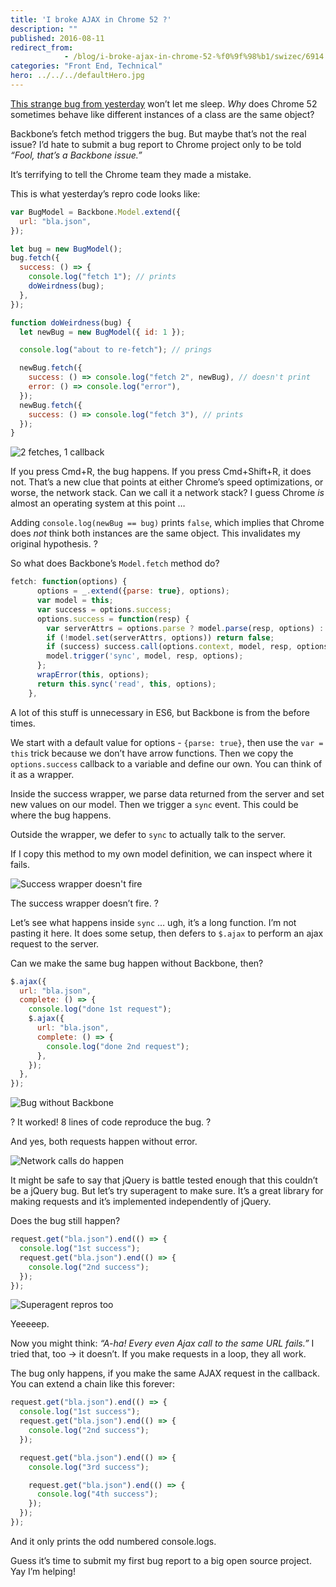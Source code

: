 ```yaml
---
title: 'I broke AJAX in Chrome 52 ?'
description: ""
published: 2016-08-11
redirect_from: 
            - /blog/i-broke-ajax-in-chrome-52-%f0%9f%98%b1/swizec/6914
categories: "Front End, Technical"
hero: ../../../defaultHero.jpg
---
```


[This strange bug from yesterday](https://swizec.com/blog/js-object-optimization-bug-in-chrome-52/swizec/6908) won’t let me sleep. _Why_ does Chrome 52 sometimes behave like different instances of a class are the same object?

Backbone’s fetch method triggers the bug. But maybe that’s not the real issue? I’d hate to submit a bug report to Chrome project only to be told _“Fool, that’s a Backbone issue.”_

It’s terrifying to tell the Chrome team they made a mistake.

This is what yesterday’s repro code looks like:

```javascript
var BugModel = Backbone.Model.extend({
  url: "bla.json",
});

let bug = new BugModel();
bug.fetch({
  success: () => {
    console.log("fetch 1"); // prints
    doWeirdness(bug);
  },
});

function doWeirdness(bug) {
  let newBug = new BugModel({ id: 1 });

  console.log("about to re-fetch"); // prings

  newBug.fetch({
    success: () => console.log("fetch 2", newBug), // doesn't print
    error: () => console.log("error"),
  });
  newBug.fetch({
    success: () => console.log("fetch 3"), // prints
  });
}
```

![2 fetches, 1 callback](./img/blog-wp-content-uploads-2016-08-chrome-eats-objects.gif)

If you press Cmd+R, the bug happens. If you press Cmd+Shift+R, it does not. That’s a new clue that points at either Chrome’s speed optimizations, or worse, the network stack. Can we call it a network stack? I guess Chrome _is_ almost an operating system at this point …

Adding `console.log(newBug == bug)` prints `false`, which implies that Chrome does _not_ think both instances are the same object. This invalidates my original hypothesis. ?

So what does Backbone’s `Model.fetch` method do?

```javascript
fetch: function(options) {
      options = _.extend({parse: true}, options);
      var model = this;
      var success = options.success;
      options.success = function(resp) {
        var serverAttrs = options.parse ? model.parse(resp, options) : resp;
        if (!model.set(serverAttrs, options)) return false;
        if (success) success.call(options.context, model, resp, options);
        model.trigger('sync', model, resp, options);
      };
      wrapError(this, options);
      return this.sync('read', this, options);
    },
```

A lot of this stuff is unnecessary in ES6, but Backbone is from the before times.

We start with a default value for options - `{parse: true}`, then use the `var = this` trick because we don’t have arrow functions. Then we copy the `options.success` callback to a variable and define our own. You can think of it as a wrapper.

Inside the success wrapper, we parse data returned from the server and set new values on our model. Then we trigger a `sync` event. This could be where the bug happens.

Outside the wrapper, we defer to `sync` to actually talk to the server.

If I copy this method to my own model definition, we can inspect where it fails.

![Success wrapper doesn't fire](./img/blog-wp-content-uploads-2016-08-success-wrapper.gif)

The success wrapper doesn’t fire. ?

Let’s see what happens inside `sync` … ugh, it’s a long function. I’m not pasting it here. It does some setup, then defers to `$.ajax` to perform an ajax request to the server.

Can we make the same bug happen without Backbone, then?

```javascript
$.ajax({
  url: "bla.json",
  complete: () => {
    console.log("done 1st request");
    $.ajax({
      url: "bla.json",
      complete: () => {
        console.log("done 2nd request");
      },
    });
  },
});
```

![Bug without Backbone](./img/blog-wp-content-uploads-2016-08-purer-bug.gif)

? It worked! 8 lines of code reproduce the bug. ?

And yes, both requests happen without error.

![Network calls do happen](./img/blog-wp-content-uploads-2016-08-bug-network.gif)

It might be safe to say that jQuery is battle tested enough that this couldn’t be a jQuery bug. But let’s try superagent to make sure. It’s a great library for making requests and it’s implemented independently of jQuery.

Does the bug still happen?

```javascript
request.get("bla.json").end(() => {
  console.log("1st success");
  request.get("bla.json").end(() => {
    console.log("2nd success");
  });
});
```

![Superagent repros too](./img/blog-wp-content-uploads-2016-08-superagent-bug.gif)

Yeeeeep.

Now you might think: _“A-ha! Every even Ajax call to the same URL fails.”_ I tried that, too -> it doesn’t. If you make requests in a loop, they all work.

The bug only happens, if you make the same AJAX request in the callback. You can extend a chain like this forever:

```javascript
request.get("bla.json").end(() => {
  console.log("1st success");
  request.get("bla.json").end(() => {
    console.log("2nd success");
  });

  request.get("bla.json").end(() => {
    console.log("3rd success");

    request.get("bla.json").end(() => {
      console.log("4th success");
    });
  });
});
```

And it only prints the odd numbered console.logs.

Guess it’s time to submit my first bug report to a big open source project. Yay I’m helping!
